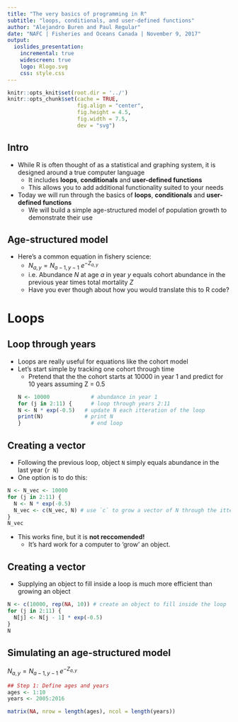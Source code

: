 ```yaml
---
title: "The very basics of programming in R"
subtitle: "loops, conditionals, and user-defined functions"
author: "Alejandro Buren and Paul Regular"
date: "NAFC | Fisheries and Oceans Canada | November 9, 2017"
output: 
  ioslides_presentation:
    incremental: true
    widescreen: true
    logo: Rlogo.svg
    css: style.css
---
```


```r
knitr::opts_knit$set(root.dir = '../')
knitr::opts_chunk$set(cache = TRUE, 
                      fig.align = "center", 
                      fig.height = 4.5, 
                      fig.width = 7.5,
                      dev = "svg")
```


## Intro

- While R is often thought of as a statistical and graphing system, it is designed around a true computer language
    - It includes **loops**, **conditionals** and **user-defined functions**
    - This allows you to add additional functionality suited to your needs
- Today we will run through the basics of **loops**, **conditionals** and **user-defined functions**
    - We will build a simple age-structured model of population growth to demonstrate their use

## Age-structured model

- Here's a common equation in fishery science:
    - $N_{a,y} = N_{a-1, y-1} ~ e^{- Z_{a, y}}$
    - i.e. Abundance $N$ at age $a$ in year $y$ equals cohort abundance in the previous year times total mortality $Z$
    - Have you ever though about how you would translate this to R code?
    

# Loops

## Loop through years {.smaller .build}

- Loops are really useful for equations like the cohort model
- Let's start simple by tracking one cohort through time
    - Pretend that the the cohort starts at 10000 in year 1 and predict for 10 years assuming Z = 0.5
```r
N <- 10000             # abundance in year 1
for (j in 2:11) {      # loop through years 2:11
  N <- N * exp(-0.5)   # update N each itteration of the loop
  print(N)             # print N
}                      # end loop
```


## Creating a vector {.smaller .build}

- Following the previous loop, object `N` simply equals abundance in the last year (`r N`)
- One option is to do this:

```r
N <- N_vec <- 10000             
for (j in 2:11) {
  N <- N * exp(-0.5)
  N_vec <- c(N_vec, N) # use `c` to grow a vector of N through the itterations
}
N_vec
```

- This works fine, but it is **not reccomended!**
    - It's hard work for a computer to 'grow' an object.

## Creating a vector {.smaller .build}

- Supplying an object to fill inside a loop is much more efficient than growing an object

```r
N <- c(10000, rep(NA, 10)) # create an object to fill inside the loop            
for (j in 2:11) {
  N[j] <- N[j - 1] * exp(-0.5)
}
N
```



## Simulating an age-structured model {.smaller}

$N_{a,y} = N_{a-1, y-1} ~ e^{- Z_{a, y}}$


```r

## Step 1: Define ages and years
ages <- 1:10
years <- 2005:2016

matrix(NA, nrow = length(ages), ncol = length(years))

```









